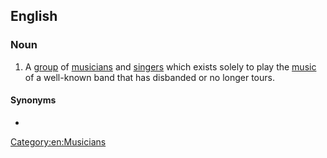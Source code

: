 ==English==

===Noun===
{{wikipedia|tribute act}}
{{en-noun|head=[[tribute]] [[band]]}}

# {{lb|en|music}} A [[group]] of [[musician]]s and [[singer]]s which exists solely to play the [[music]] of a well-known band that has disbanded or no longer tours.

====Synonyms====
* {{l|en|tribute act}}
[[Category:en:Musicians]]